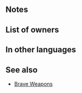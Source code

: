 {{Weapon Infobox
|tagid=SID_忍の斧
|weaponType=Axe
|might=6
|range=1
|effect=Grants Spd+4. Inflicts Def/Res-4. If unit initiates combat, unit attacks twice.
|userVersion1=Main
|userVersion2=Sub
|cost=200
|exclusive=0
|statModifiers=0,6,4,-4,-4
|required=Steel Axe
|properties=
}}
==Notes==
{{IfUnitInitiates}}
{{Brave weapon interaction}}
==List of owners==
{{Skill Hero List}}
==In other languages==
{{OtherLanguages
|japanese=忍の斧
|german=Ninja-Masakari
|spanishEU=Masakari ninja
|spanishLA=Masakari ninja
|french=Masakari ninja
|italian=Masakari ninja
|chineseTW=忍斧
|portuguese=Masakari ninja
}}
==See also==
{{See also skills|cond=Description LIKE '%inflicts Def/Res-%Unit attacks twice%' AND (SP=300 OR Exclusive='1')}}
* [[Brave Weapons]]
{{Weapons Navbox}}